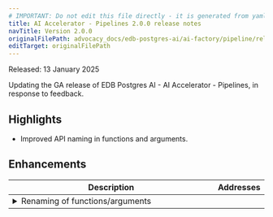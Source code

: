 ```yaml
---
# IMPORTANT: Do not edit this file directly - it is generated from yaml source.
title: AI Accelerator - Pipelines 2.0.0 release notes
navTitle: Version 2.0.0
originalFilePath: advocacy_docs/edb-postgres-ai/ai-factory/pipeline/rel_notes/src/rel_notes_2.0.0.yml
editTarget: originalFilePath
---
```


Released: 13 January 2025

Updating the GA release of EDB Postgres AI - AI Accelerator - Pipelines, in response to feedback.

## Highlights

- Improved API naming in functions and arguments.

## Enhancements

<table class="table w-100"><thead><tr><th>Description</th><th width="10%">Addresses</th></tr></thead><tbody>
<tr><td><details><summary>Renaming of functions/arguments</summary><hr/><p>Management functions move to use <code>create</code> rather than <code>register</code> and <code>delete</code> rather than <code>drop</code>.
Function argument names lose the preceding <code>p_</code> to be consistent.</p>
</details></td><td></td></tr>
</tbody></table>


